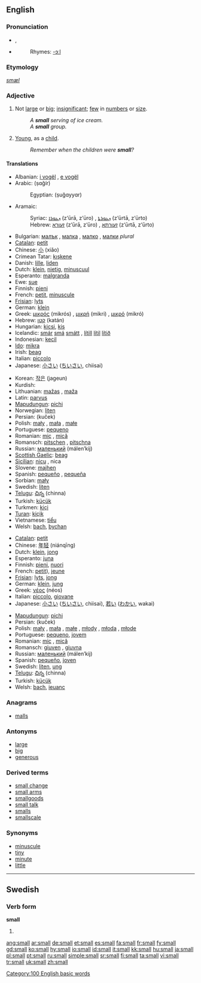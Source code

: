 {{see|smäll}}
{{wikipedia|dab=small}}
==English==

{{rank|country|course|side|222|small|cannot|father|nor}}

===Pronunciation===
*{{IPA|/smɔːl/}}, {{SAMPA|/smO:l/}}
*{{audio|en-us-small.ogg|Audio (US)}}
*:Rhymes: [[Rhymes:English:-ɔːl|-ɔːl]]

===Etymology===
{{OE.}} ''[[smæl]]''

===Adjective===
{{en-adj|er}}

# Not [[large]] or [[big]]; [[insignificant]]; [[few]] in [[numbers]] or [[size]].
#:''A '''small''' serving of ice cream.''
#:''A '''small''' group.''
# {{figurative}} [[young|Young]], as a [[child]].
#:''Remember when the children were '''small'''?''

====Translations====
{{trans-top|small}}
*Albanian: [[i vogël]] {{m}}, [[e vogël]] {{f}}
*Arabic: {{ARchar|[[صغير]]}} (ṣɑğír)
*:Egyptian: {{ARchar|[[صغير]]}} (ṣuğɑyyɑr)
*Aramaic:
*:Syriac: [[ܙܥܘܪܐ]] (z‘ūrā, z‘ūro) {{m}}, [[ܙܥܘܪܬܐ]] (z‘ūrtā, z‘ūrto) {{f}}
*:Hebrew: [[זעורא]] (z‘ūrā, z‘ūro) {{m}}, [[זעורתא]] (z‘ūrtā, z‘ūrto) {{f}}
*Bulgarian: [[малък]] {{m}}, [[малка]] {{f}}, [[малко]] {{n}}, [[малки]] ''plural''
*[[Catalan]]: [[petit]]
*Chinese: [[小]] (xiǎo)
*Crimean Tatar: [[kışkene]]
*Danish: [[lille]], [[liden]]
*Dutch: [[klein]], [[nietig]], [[minuscuul]]
*Esperanto: [[malgranda]]
*Ewe: [[sue]]
*Finnish: [[pieni]]
*French: [[petit]], [[minuscule]]
*[[Frisian]]: [[lyts]]
*German: [[klein]]
*Greek: [[μικρός]] (mikrós) {{m}}, [[μικρή]] (mikri) {{f}}, [[μικρό]] (mikrό) {{n}}
*Hebrew: [[קטן]] (katán)
*Hungarian: [[kicsi]], [[kis]]
*Icelandic: [[smár]] {{m}} [[smá]] {{f}} [[smátt]] {{n}}, [[lítill]] {{m}} [[lítil]] {{f}} [[lítið]] {{n}}
*Indonesian: [[kecil]]
*[[Ido]]: [[mikra]]
*Irish: [[beag]]
*Italian: [[piccolo]]
*Japanese: [[小さい]] ([[ちいさい]], chiisai)
{{trans-mid}}
*Korean: [[작은]] (jageun)
*Kurdish: {{KUchar|[[بچووک]]}}
*Lithuanian: [[mažas]] {{m}}, [[maža]] {{f}} {{n}}
*Latin: [[parvus]]
*[[Mapudungun]]: [[pichi]]
*Norwegian: [[liten]]
*Persian: {{FAchar|[[کوچک]]}} (kuček)
*Polish: [[mały]] {{m}}, [[mała]] {{f}}, [[małe]] {{n}}
*Portuguese: [[pequeno]]
*Romanian: [[mic]] {{m}}, [[mică]] {{f}}
*Romansch: [[pitschen]] {{m}}, [[pitschna]] {{f}}
*Russian: [[маленький]] (málen’kij)
*[[Scottish Gaelic]]: [[beag]]
*[[Sicilian]]: [[nicu]] {{m}}, nica {{f}}
*Slovene: [[majhen]]
*Spanish: [[pequeño]] {{m}}, [[pequeña]] {{f}}
*Sorbian: [[mały]]
*Swedish: [[liten]]
*[[Telugu]]: [[చిన్న]] (chinna)
*Turkish: [[küçük]]
*Turkmen: [[kiçi]]
*[[Turan]]: [[kiçik]]
*Vietnamese: [[tiểu]]
*Welsh: [[bach]], [[bychan]]
{{trans-bottom}}

{{trans-top|young}}
*[[Catalan]]: [[petit]]
*Chinese: [[年轻]] (niánqīng)
*Dutch: [[klein]], [[jong]]
*Esperanto: [[juna]]
*Finnish: [[pieni]], [[nuori]]
*French: [[petit]]), [[jeune]]
*[[Frisian]]: [[lyts]], [[jong]]
*German: [[klein]], [[jung]]
*Greek: [[νέος]] (néos) {{m}}
*Italian: [[piccolo]], [[giovane]]
*Japanese: [[小さい]] ([[ちいさい]], chiisai), [[若い]] ([[わかい]], wakai)
{{trans-mid}}
*[[Mapudungun]]: [[pichi]]
*Persian: {{FAchar|[[کوچِک]]}} (kuček)
*Polish: [[mały]] {{m}}, [[mała]] {{f}}, [[małe]] {{n}}, [[młody]] {{m}}, [[młoda]] {{f}}, [[młode]] {{n}}
*Portuguese: [[pequeno]], [[jovem]]
*Romanian: [[mic]] {{m}}, [[mică]] {{f}}
*Romansch: [[giuven]] {{m}}, [[giuvna]] {{f}}
*Russian: [[маленький]] (málen’kij)
*Spanish: [[pequeño]], [[joven]]
*Swedish: [[liten]], [[ung]]
*[[Telugu]]: [[చిన్న]] (chinna)
*Turkish: [[küçük]]
*Welsh: [[bach]], [[ieuanc]]
{{trans-bottom}}

===Anagrams===
*[[malls]]

===Antonyms===
*[[large]]
*[[big]]
*[[generous]]

===Derived terms===
*[[small change]]
*[[small arms]]
*[[smallgoods]]
*[[small talk]]
*[[smalls]]
*[[smallscale]]

===Synonyms===
{{saurus|small|miniature}}
*[[minuscule]]
*[[tiny]]
*[[minute]]
*[[little]]

[[Category:100 English basic words]]

----

==Swedish==

===Verb form===
'''small'''

# {{sv-verb-form-past|smälla}}

[[ang:small]]
[[ar:small]]
[[de:small]]
[[et:small]]
[[es:small]]
[[fa:small]]
[[fr:small]]
[[fy:small]]
[[gd:small]]
[[ko:small]]
[[hy:small]]
[[io:small]]
[[id:small]]
[[it:small]]
[[kk:small]]
[[hu:small]]
[[ja:small]]
[[pl:small]]
[[pt:small]]
[[ru:small]]
[[simple:small]]
[[sr:small]]
[[fi:small]]
[[ta:small]]
[[vi:small]]
[[tr:small]]
[[uk:small]]
[[zh:small]]